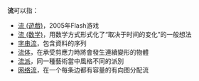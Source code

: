 {{NoteTA
|G1 = IT
}}
'''流'''可以指：
* [[流_(遊戲)|流 (遊戲)]]，2005年Flash游戏
* [[流_(数学)|流 (数学)]]，用数学方式形式化了“取决于时间的变化”的一般想法
* [[字串流|字串流]]，包含資料的序列
* [[流体|流体]]，在承受剪應力時將會發生連續變形的物體
* [[流派|流派]]，同一種藝術當中風格不同的派別
* [[网络流|网络流]]，在一个每条边都有容量的有向图分配流
{{Disambig|Cat=一字消歧义}}